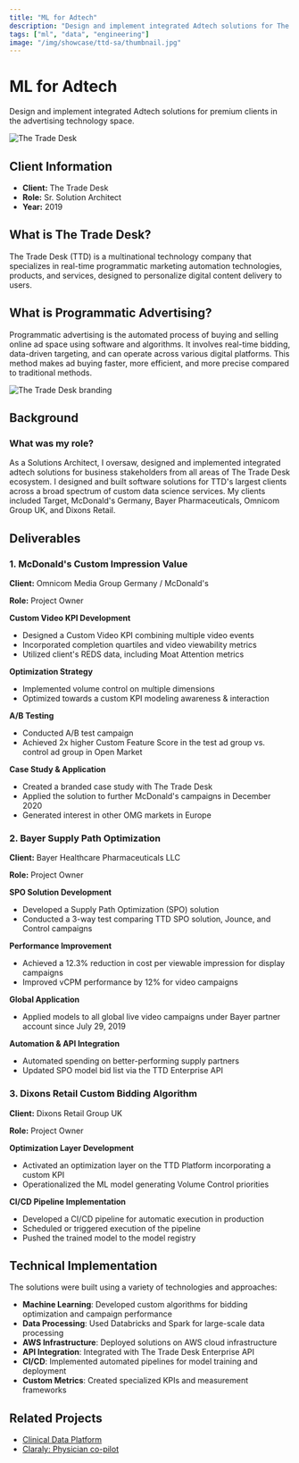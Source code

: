 ```yaml
---
title: "ML for Adtech"
description: "Design and implement integrated Adtech solutions for The Trade Desk clients, including custom bidding algorithms and optimization models."
tags: ["ml", "data", "engineering"]
image: "/img/showcase/ttd-sa/thumbnail.jpg"
---
```


# ML for Adtech

Design and implement integrated Adtech solutions for premium clients in the advertising technology space.

![The Trade Desk](/img/showcase/ttd-sa/thumbnail.jpg)

## Client Information

- **Client:** The Trade Desk
- **Role:** Sr. Solution Architect
- **Year:** 2019

## What is The Trade Desk?

The Trade Desk (TTD) is a multinational technology company that specializes in real-time programmatic marketing automation technologies, products, and services, designed to personalize digital content delivery to users.

## What is Programmatic Advertising?

Programmatic advertising is the automated process of buying and selling online ad space using software and algorithms. It involves real-time bidding, data-driven targeting, and can operate across various digital platforms. This method makes ad buying faster, more efficient, and more precise compared to traditional methods.

<div className="row">
  <div className="col col--6">
    <img src="/img/showcase/ttd-sa/logo1.webp" alt="The Trade Desk branding" />
  </div>
</div>

## Background

### What was my role?

As a Solutions Architect, I oversaw, designed and implemented integrated adtech solutions for business stakeholders from all areas of The Trade Desk ecosystem. I designed and built software solutions for TTD's largest clients across a broad spectrum of custom data science services. My clients included Target, McDonald's Germany, Bayer Pharmaceuticals, Omnicom Group UK, and Dixons Retail.

## Deliverables

### 1. McDonald's Custom Impression Value

**Client:** Omnicom Media Group Germany / McDonald's

**Role:** Project Owner

**Custom Video KPI Development**
- Designed a Custom Video KPI combining multiple video events
- Incorporated completion quartiles and video viewability metrics
- Utilized client's REDS data, including Moat Attention metrics

**Optimization Strategy**
- Implemented volume control on multiple dimensions
- Optimized towards a custom KPI modeling awareness & interaction

**A/B Testing**
- Conducted A/B test campaign
- Achieved 2x higher Custom Feature Score in the test ad group vs. control ad group in Open Market

**Case Study & Application**
- Created a branded case study with The Trade Desk
- Applied the solution to further McDonald's campaigns in December 2020
- Generated interest in other OMG markets in Europe

### 2. Bayer Supply Path Optimization

**Client:** Bayer Healthcare Pharmaceuticals LLC

**Role:** Project Owner

**SPO Solution Development**
- Developed a Supply Path Optimization (SPO) solution
- Conducted a 3-way test comparing TTD SPO solution, Jounce, and Control campaigns

**Performance Improvement**
- Achieved a 12.3% reduction in cost per viewable impression for display campaigns
- Improved vCPM performance by 12% for video campaigns

**Global Application**
- Applied models to all global live video campaigns under Bayer partner account since July 29, 2019

**Automation & API Integration**
- Automated spending on better-performing supply partners
- Updated SPO model bid list via the TTD Enterprise API

### 3. Dixons Retail Custom Bidding Algorithm

**Client:** Dixons Retail Group UK

**Role:** Project Owner

**Optimization Layer Development**
- Activated an optimization layer on the TTD Platform incorporating a custom KPI
- Operationalized the ML model generating Volume Control priorities

**CI/CD Pipeline Implementation**
- Developed a CI/CD pipeline for automatic execution in production
- Scheduled or triggered execution of the pipeline
- Pushed the trained model to the model registry

## Technical Implementation

The solutions were built using a variety of technologies and approaches:

- **Machine Learning**: Developed custom algorithms for bidding optimization and campaign performance
- **Data Processing**: Used Databricks and Spark for large-scale data processing
- **AWS Infrastructure**: Deployed solutions on AWS cloud infrastructure
- **API Integration**: Integrated with The Trade Desk Enterprise API
- **CI/CD**: Implemented automated pipelines for model training and deployment
- **Custom Metrics**: Created specialized KPIs and measurement frameworks

## Related Projects

- [Clinical Data Platform](/showcase/clinical-data-platform)
- [Claraly: Physician co-pilot](/showcase/claraly) 
